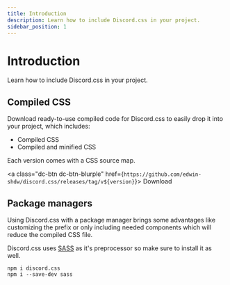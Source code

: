 ```yaml
---
title: Introduction
description: Learn how to include Discord.css in your project.
sidebar_position: 1
---
```



# Introduction

Learn how to include Discord.css in your project.

## Compiled CSS

Download ready-to-use compiled code for Discord.css to easily drop it into your project, which includes:

- Compiled CSS
- Compiled and minified CSS

Each version comes with a CSS source map.


<a class="dc-btn dc-btn-blurple" href={`https://github.com/edwin-shdw/discord.css/releases/tag/v${version}`}>
    Download
</a>


## Package managers

Using Discord.css with a package manager brings some advantages like customizing the prefix or only including needed
components which will reduce the compiled CSS file.

Discord.css uses [SASS](https://sass-lang.com/) as it's preprocessor so make sure to install it as well.

```
npm i discord.css
npm i --save-dev sass
```
